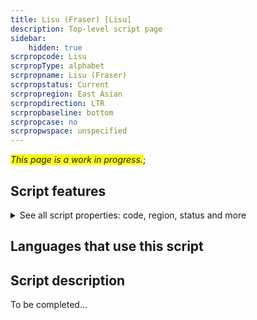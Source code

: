 ```yaml
---
title: Lisu (Fraser) [Lisu]
description: Top-level script page
sidebar:
    hidden: true
scrpropcode: Lisu
scrpropType: alphabet
scrpropname: Lisu (Fraser)
scrpropstatus: Current
scrpropregion: East Asian
scrpropdirection: LTR
scrpropbaseline: bottom
scrpropcase: no
scrpropwspace: unspecified
---
```


<span style='background-color:yellow'>_This page is a work in progress._</span>;


## Script features

<details>
<summary> See all script properties: code, region, status and more</summary>
<ScriptInfo />
</details>

## Languages that use this script

<WsList script='Lisu' wsMax='5' />

## Script description

To be completed...


